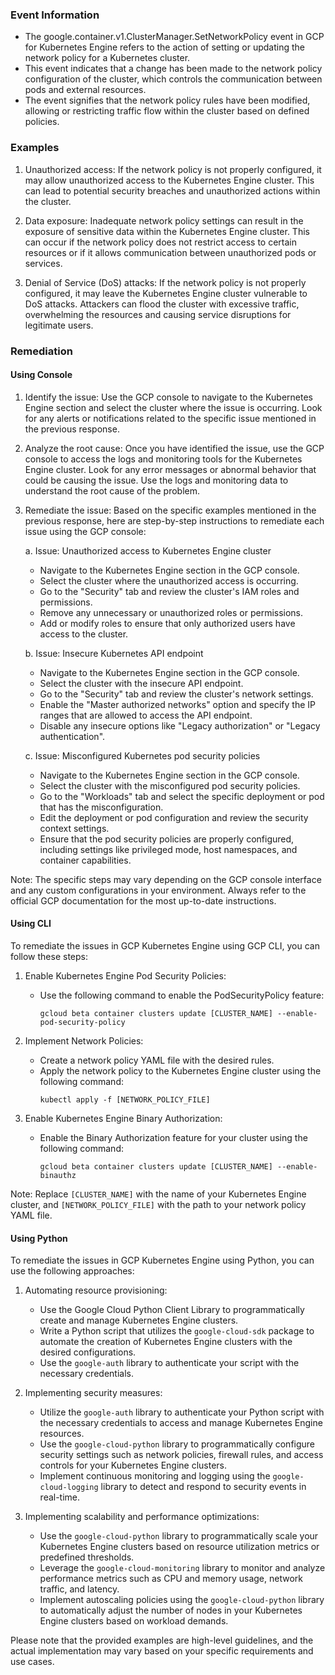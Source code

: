 
### Event Information

- The google.container.v1.ClusterManager.SetNetworkPolicy event in GCP for Kubernetes Engine refers to the action of setting or updating the network policy for a Kubernetes cluster.
- This event indicates that a change has been made to the network policy configuration of the cluster, which controls the communication between pods and external resources.
- The event signifies that the network policy rules have been modified, allowing or restricting traffic flow within the cluster based on defined policies.


### Examples

1. Unauthorized access: If the network policy is not properly configured, it may allow unauthorized access to the Kubernetes Engine cluster. This can lead to potential security breaches and unauthorized actions within the cluster.

2. Data exposure: Inadequate network policy settings can result in the exposure of sensitive data within the Kubernetes Engine cluster. This can occur if the network policy does not restrict access to certain resources or if it allows communication between unauthorized pods or services.

3. Denial of Service (DoS) attacks: If the network policy is not properly configured, it may leave the Kubernetes Engine cluster vulnerable to DoS attacks. Attackers can flood the cluster with excessive traffic, overwhelming the resources and causing service disruptions for legitimate users.

### Remediation

#### Using Console

1. Identify the issue: Use the GCP console to navigate to the Kubernetes Engine section and select the cluster where the issue is occurring. Look for any alerts or notifications related to the specific issue mentioned in the previous response.

2. Analyze the root cause: Once you have identified the issue, use the GCP console to access the logs and monitoring tools for the Kubernetes Engine cluster. Look for any error messages or abnormal behavior that could be causing the issue. Use the logs and monitoring data to understand the root cause of the problem.

3. Remediate the issue: Based on the specific examples mentioned in the previous response, here are step-by-step instructions to remediate each issue using the GCP console:

   a. Issue: Unauthorized access to Kubernetes Engine cluster
      - Navigate to the Kubernetes Engine section in the GCP console.
      - Select the cluster where the unauthorized access is occurring.
      - Go to the "Security" tab and review the cluster's IAM roles and permissions.
      - Remove any unnecessary or unauthorized roles or permissions.
      - Add or modify roles to ensure that only authorized users have access to the cluster.

   b. Issue: Insecure Kubernetes API endpoint
      - Navigate to the Kubernetes Engine section in the GCP console.
      - Select the cluster with the insecure API endpoint.
      - Go to the "Security" tab and review the cluster's network settings.
      - Enable the "Master authorized networks" option and specify the IP ranges that are allowed to access the API endpoint.
      - Disable any insecure options like "Legacy authorization" or "Legacy authentication".

   c. Issue: Misconfigured Kubernetes pod security policies
      - Navigate to the Kubernetes Engine section in the GCP console.
      - Select the cluster with the misconfigured pod security policies.
      - Go to the "Workloads" tab and select the specific deployment or pod that has the misconfiguration.
      - Edit the deployment or pod configuration and review the security context settings.
      - Ensure that the pod security policies are properly configured, including settings like privileged mode, host namespaces, and container capabilities.

Note: The specific steps may vary depending on the GCP console interface and any custom configurations in your environment. Always refer to the official GCP documentation for the most up-to-date instructions.

#### Using CLI

To remediate the issues in GCP Kubernetes Engine using GCP CLI, you can follow these steps:

1. Enable Kubernetes Engine Pod Security Policies:
   - Use the following command to enable the PodSecurityPolicy feature:
     ```
     gcloud beta container clusters update [CLUSTER_NAME] --enable-pod-security-policy
     ```

2. Implement Network Policies:
   - Create a network policy YAML file with the desired rules.
   - Apply the network policy to the Kubernetes Engine cluster using the following command:
     ```
     kubectl apply -f [NETWORK_POLICY_FILE]
     ```

3. Enable Kubernetes Engine Binary Authorization:
   - Enable the Binary Authorization feature for your cluster using the following command:
     ```
     gcloud beta container clusters update [CLUSTER_NAME] --enable-binauthz
     ```

Note: Replace `[CLUSTER_NAME]` with the name of your Kubernetes Engine cluster, and `[NETWORK_POLICY_FILE]` with the path to your network policy YAML file.

#### Using Python

To remediate the issues in GCP Kubernetes Engine using Python, you can use the following approaches:

1. Automating resource provisioning:
   - Use the Google Cloud Python Client Library to programmatically create and manage Kubernetes Engine clusters.
   - Write a Python script that utilizes the `google-cloud-sdk` package to automate the creation of Kubernetes Engine clusters with the desired configurations.
   - Use the `google-auth` library to authenticate your script with the necessary credentials.

2. Implementing security measures:
   - Utilize the `google-auth` library to authenticate your Python script with the necessary credentials to access and manage Kubernetes Engine resources.
   - Use the `google-cloud-python` library to programmatically configure security settings such as network policies, firewall rules, and access controls for your Kubernetes Engine clusters.
   - Implement continuous monitoring and logging using the `google-cloud-logging` library to detect and respond to security events in real-time.

3. Implementing scalability and performance optimizations:
   - Use the `google-cloud-python` library to programmatically scale your Kubernetes Engine clusters based on resource utilization metrics or predefined thresholds.
   - Leverage the `google-cloud-monitoring` library to monitor and analyze performance metrics such as CPU and memory usage, network traffic, and latency.
   - Implement autoscaling policies using the `google-cloud-python` library to automatically adjust the number of nodes in your Kubernetes Engine clusters based on workload demands.

Please note that the provided examples are high-level guidelines, and the actual implementation may vary based on your specific requirements and use cases.

